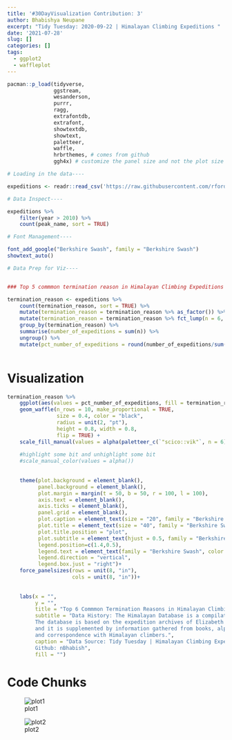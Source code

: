 ```yaml
---
title: '#30DayVisualization Contribution: 3'
author: Bhabishya Neupane
excerpt: "Tidy Tuesday: 2020-09-22 | Himalayan Climbing Expeditions "
date: '2021-07-28'
slug: []
categories: []
tags:
  - ggplot2
  - waffleplot
---
```


```r
pacman::p_load(tidyverse,
               ggstream,
               wesanderson,
               purrr,
               ragg,
               extrafontdb,
               extrafont,
               showtextdb,
               showtext, 
               paletteer, 
               waffle,
               hrbrthemes, # comes from github
               ggh4x) # customize the panel size and not the plot size
```

```r
# Loading in the data----

expeditions <- readr::read_csv('https://raw.githubusercontent.com/rfordatascience/tidytuesday/master/data/2020/2020-09-22/expeditions.csv')

# Data Inspect----

expeditions %>% 
    filter(year > 2010) %>% 
    count(peak_name, sort = TRUE)

# Font Management----

font_add_google("Berkshire Swash", family = "Berkshire Swash")
showtext_auto()

# Data Prep for Viz----


### Top 5 commmon termination reason in Himalayan Climbing Expeditions ----

termination_reason <- expeditions %>% 
    count(termination_reason, sort = TRUE) %>% 
    mutate(termination_reason = termination_reason %>% as_factor()) %>% 
    mutate(termination_reason = termination_reason %>% fct_lump(n = 6, w = n)) %>% 
    group_by(termination_reason) %>% 
    summarise(number_of_expeditions = sum(n)) %>% 
    ungroup() %>% 
    mutate(pct_number_of_expeditions = round(number_of_expeditions/sum(number_of_expeditions)*100, 0))



```

# Visualization

```r
termination_reason %>% 
    ggplot(aes(values = pct_number_of_expeditions, fill = termination_reason))+
    geom_waffle(n_rows = 10, make_proportional = TRUE, 
                size = 0.4, color = "black",
                radius = unit(2, "pt"),
                height = 0.8, width = 0.8,
                flip = TRUE) +
    scale_fill_manual(values = alpha(paletteer_c(`"scico::vik"`, n = 6), 0.7))+
    
    #highlight some bit and unhighlight some bit
    #scale_manual_color(values = alpha())
    
    
    theme(plot.background = element_blank(),
          panel.background = element_blank(),
          plot.margin = margin(t = 50, b = 50, r = 100, l = 100),
          axis.text = element_blank(),
          axis.ticks = element_blank(),
          panel.grid = element_blank(),
          plot.caption = element_text(size = "20", family = "Berkshire Swash", color = "#5A7199"),
          plot.title = element_text(size = "40", family = "Berkshire Swash", hjust = 0.5, color = "#5A7199"),
          plot.title.position = "plot",
          plot.subtitle = element_text(hjust = 0.5, family = "Berkshire Swash", size = 25, color = "#5A7199"),
          legend.position=c(1.4,0.5),
          legend.text = element_text(family = "Berkshire Swash", color = "#5A7199", size = 15),
          legend.direction = "vertical",
          legend.box.just = "right")+
    force_panelsizes(rows = unit(8, "in"),
                     cols = unit(8, "in"))+
    
    
    labs(x = "",
         y = "",
         title = "Top 6 Commmon Termination Reasons in Himalayan Climbing Expeditions (by proportion)",
         subtitle = "Data History: The Himalayan Database is a compilation of records for all expeditions that have climbed in the Nepal Himalaya. 
         The database is based on the expedition archives of Elizabeth Hawley, a longtime journalist based in Kathmandu,
         and it is supplemented by information gathered from books, alpine journals 
         and correspondence with Himalayan climbers.",
         caption = "Data Source: Tidy Tuesday | Himalayan Climbing Expeditions
         Github: nBhabish",
         fill = "") 
```


# Code Chunks

![plot1](plot1.png)

![plot2](plot2.png) 
